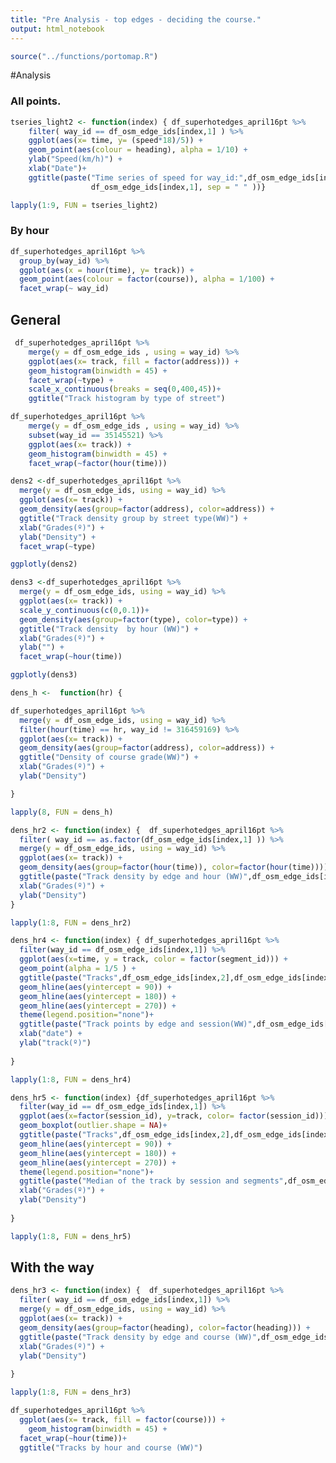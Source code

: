 ```yaml
---
title: "Pre Analysis - top edges - deciding the course."
output: html_notebook
---
```


```r
source("../functions/portomap.R")
```

#Analysis 

### All points. 
```r
tseries_light2 <- function(index) { df_superhotedges_april16pt %>% 
    filter( way_id == df_osm_edge_ids[index,1] ) %>% 
    ggplot(aes(x= time, y= (speed*18)/5)) + 
    geom_point(aes(colour = heading), alpha = 1/10) + 
    ylab("Speed(km/h)") + 
    xlab("Date")+ 
    ggtitle(paste("Time series of speed for way_id:",df_osm_edge_ids[index,2],
                  df_osm_edge_ids[index,1], sep = " " ))}

lapply(1:9, FUN = tseries_light2)
```

### By hour
```r
df_superhotedges_april16pt %>% 
  group_by(way_id) %>% 
  ggplot(aes(x = hour(time), y= track)) +
  geom_point(aes(colour = factor(course)), alpha = 1/100) +
  facet_wrap(~ way_id)
```

## General 

```r
 df_superhotedges_april16pt %>% 
    merge(y = df_osm_edge_ids , using = way_id) %>% 
    ggplot(aes(x= track, fill = factor(address))) + 
    geom_histogram(binwidth = 45) +
    facet_wrap(~type) +
    scale_x_continuous(breaks = seq(0,400,45))+ 
    ggtitle("Track histogram by type of street") 

```



```r
df_superhotedges_april16pt %>% 
    merge(y = df_osm_edge_ids , using = way_id) %>% 
    subset(way_id == 35145521) %>% 
    ggplot(aes(x= track)) + 
    geom_histogram(binwidth = 45) +
    facet_wrap(~factor(hour(time))) 
```

```r
dens2 <-df_superhotedges_april16pt %>% 
  merge(y = df_osm_edge_ids, using = way_id) %>% 
  ggplot(aes(x= track)) +
  geom_density(aes(group=factor(address), color=address)) + 
  ggtitle("Track density group by street type(WW)") + 
  xlab("Grades(º)") +
  ylab("Density") +
  facet_wrap(~type)

ggplotly(dens2)  
```

```r
dens3 <-df_superhotedges_april16pt %>% 
  merge(y = df_osm_edge_ids, using = way_id) %>% 
  ggplot(aes(x= track)) +
  scale_y_continuous(c(0,0.1))+
  geom_density(aes(group=factor(type), color=type)) + 
  ggtitle("Track density  by hour (WW)") + 
  xlab("Grades(º)") +
  ylab("") +
  facet_wrap(~hour(time)) 

ggplotly(dens3)  
```

```r
dens_h <-  function(hr) { 

df_superhotedges_april16pt %>% 
  merge(y = df_osm_edge_ids, using = way_id) %>% 
  filter(hour(time) == hr, way_id != 316459169) %>% 
  ggplot(aes(x= track)) +
  geom_density(aes(group=factor(address), color=address)) + 
  ggtitle("Density of course grade(WW)") + 
  xlab("Grades(º)") +
  ylab("Density") 

}

lapply(8, FUN = dens_h)
```


```r
dens_hr2 <- function(index) {  df_superhotedges_april16pt %>% 
  filter( way_id == as.factor(df_osm_edge_ids[index,1] )) %>% 
  merge(y = df_osm_edge_ids, using = way_id) %>% 
  ggplot(aes(x= track)) +
  geom_density(aes(group=factor(hour(time)), color=factor(hour(time)))) + 
  ggtitle(paste("Track density by edge and hour (WW)",df_osm_edge_ids[index,2],df_osm_edge_ids[index,1], sep = " " )) + 
  xlab("Grades(º)") +
  ylab("Density") 
}

lapply(1:8, FUN = dens_hr2)
```



```r
dens_hr4 <- function(index) { df_superhotedges_april16pt %>% 
  filter(way_id == df_osm_edge_ids[index,1]) %>% 
  ggplot(aes(x=time, y = track, color = factor(segment_id))) + 
  geom_point(alpha = 1/5 ) + 
  ggtitle(paste("Tracks",df_osm_edge_ids[index,2],df_osm_edge_ids[index,1], sep = " " )) + 
  geom_hline(aes(yintercept = 90)) + 
  geom_hline(aes(yintercept = 180)) +
  geom_hline(aes(yintercept = 270)) +
  theme(legend.position="none")+ 
  ggtitle(paste("Track points by edge and session(WW)",df_osm_edge_ids[index,2],df_osm_edge_ids[index,1], sep = " " )) + 
  xlab("date") +
  ylab("track(º)") 
          
}

lapply(1:8, FUN = dens_hr4)
```


```r
dens_hr5 <- function(index) {df_superhotedges_april16pt %>% 
  filter(way_id == df_osm_edge_ids[index,1]) %>% 
  ggplot(aes(x=factor(session_id), y=track, color= factor(session_id))) +
  geom_boxplot(outlier.shape = NA)+ 
  ggtitle(paste("Tracks",df_osm_edge_ids[index,2],df_osm_edge_ids[index,1], sep = " " )) + 
  geom_hline(aes(yintercept = 90)) + 
  geom_hline(aes(yintercept = 180)) +
  geom_hline(aes(yintercept = 270)) +
  theme(legend.position="none")+ 
  ggtitle(paste("Median of the track by session and segments",df_osm_edge_ids[index,2],df_osm_edge_ids[index,1], sep = " " )) + 
  xlab("Grades(º)") +
  ylab("Density") 
          
}

lapply(1:8, FUN = dens_hr5)

```


## With the way

```r
dens_hr3 <- function(index) {  df_superhotedges_april16pt %>% 
  filter( way_id == df_osm_edge_ids[index,1]) %>% 
  merge(y = df_osm_edge_ids, using = way_id) %>% 
  ggplot(aes(x= track)) +
  geom_density(aes(group=factor(heading), color=factor(heading))) + 
  ggtitle(paste("Track density by edge and course (WW)",df_osm_edge_ids[index,2],df_osm_edge_ids[index,1], sep = " " )) + 
  xlab("Grades(º)") +
  ylab("Density") 
          
}

lapply(1:8, FUN = dens_hr3)

```

```r
df_superhotedges_april16pt %>% 
  ggplot(aes(x= track, fill = factor(course))) + 
    geom_histogram(binwidth = 45) +
  facet_wrap(~hour(time))+
  ggtitle("Tracks by hour and course (WW)")
```

